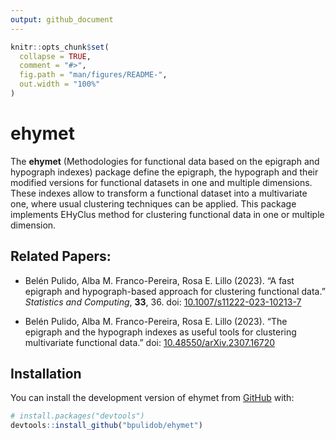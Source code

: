 ```yaml
---
output: github_document
---
```


<!-- README.md is generated from README.Rmd. Please edit that file -->

```r
knitr::opts_chunk$set(
  collapse = TRUE,
  comment = "#>",
  fig.path = "man/figures/README-",
  out.width = "100%"
)
```

# ehymet

<!-- badges: start -->
<!-- badges: end -->

The **ehymet** (Methodologies for functional data based on the epigraph and hypograph indexes) package define the epigraph, the hypograph and their modified versions for functional datasets in one and multiple dimensions. These indexes allow to transform a functional dataset into a multivariate one, where usual clustering techniques can be applied. This package implements EHyClus method for clustering functional data in one or multiple dimension.

## Related Papers:

- Belén Pulido, Alba M. Franco-Pereira, Rosa E. Lillo (2023).
  "A fast epigraph and hypograph-based approach for clustering functional data."
  _Statistics and Computing_, **33**, 36.
  doi: [10.1007/s11222-023-10213-7](https://doi.org/10.1007/s11222-023-10213-7)

- Belén Pulido, Alba M. Franco-Pereira, Rosa E. Lillo (2023).
  "The epigraph and the hypograph indexes as useful tools for clustering multivariate functional data."
  doi: [10.48550/arXiv.2307.16720](https://doi.org/10.48550/arXiv.2307.16720)

## Installation

You can install the development version of ehymet from [GitHub](https://github.com/) with:

``` r
# install.packages("devtools")
devtools::install_github("bpulidob/ehymet")
```


